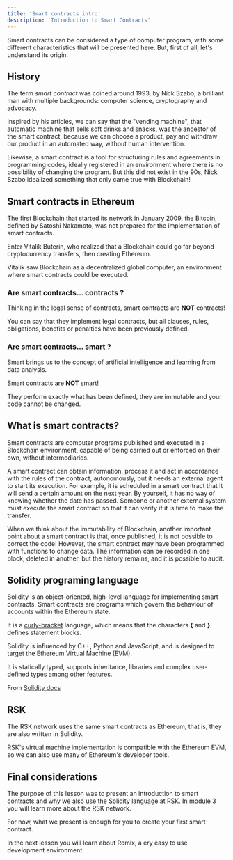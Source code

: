```yaml
---
title: 'Smart contracts intro'
description: 'Introduction to Smart Contracts'
---
```


Smart contracts can be considered a type of computer program,
with some different characteristics that will be presented here.
But, first of all, let's understand its origin.

## History

The term _smart contract_ was coined around 1993,
by Nick Szabo, a brilliant man with multiple backgrounds:
computer science, cryptography and advocacy.

Inspired by his articles, we can say that the "vending machine",
that automatic machine that sells soft drinks and snacks,
was the ancestor of the smart contract, because we can choose a product,
pay and withdraw our product in an automated way, without human intervention.

Likewise, a smart contract is a tool for structuring rules and agreements in programming codes,
ideally registered in an environment where there is no possibility of changing the program.
But this did not exist in the 90s, Nick Szabo idealized something that only came true with Blockchain!

## Smart contracts in Ethereum

The first Blockchain that started its network in January 2009,
the Bitcoin, defined by Satoshi Nakamoto,
was not prepared for the implementation of smart contracts.

Enter Vitalik Buterin,
who realized that a Blockchain could go far beyond cryptocurrency transfers,
then creating Ethereum.

Vitalik saw Blockchain as a decentralized global computer,
an environment where smart contracts could be executed.

### Are smart contracts... **contracts** ?

Thinking in the legal sense of contracts, smart contracts are **NOT** contracts!

You can say that they implement legal contracts,
but all clauses, rules, obligations, benefits or penalties have been previously defined.

### Are smart contracts... **smart** ?

Smart brings us to the concept of artificial intelligence and learning from data analysis.

Smart contracts are **NOT** smart!

They perform exactly what has been defined, they are immutable and your code cannot be changed.

## What is smart contracts?

Smart contracts are computer programs published and executed in a Blockchain environment,
capable of being carried out or enforced on their own, without intermediaries.

A smart contract can obtain information, process it and act in accordance with the rules of the contract,
autonomously, but it needs an external agent to start its execution.
For example, it is scheduled in a smart contract that it will send a certain amount on the next year.
By yourself, it has no way of knowing whether the date has passed.
Someone or another external system must execute the smart contract so that it can verify if it is time to make the transfer.

When we think about the immutability of Blockchain,
another important point about a smart contract is that,
once published, it is not possible to correct the code!
However, the smart contract may have been programmed with functions to change data.
The information can be recorded in one block, deleted in another,
but the history remains, and it is possible to audit.

## Solidity programing language

Solidity is an object-oriented, high-level language for implementing smart contracts.
Smart contracts are programs which govern the behaviour of accounts within the Ethereum state.

It is a [curly-bracket](https://en.wikipedia.org/wiki/List_of_programming_languages_by_type#Curly-bracket_languages)
language, which means that the characters **{** and **}** defines statement blocks.

Solidity is influenced by C++, Python and JavaScript, and is designed to target the Ethereum Virtual Machine (EVM).

It is statically typed, supports inheritance, libraries and complex user-defined types among other features.

From [Solidity docs](https://docs.soliditylang.org/)

## RSK

The RSK network uses the same smart contracts as Ethereum,
that is, they are also written in Solidity.

RSK's virtual machine implementation is compatible with the Ethereum EVM,
so we can also use many of Ethereum's developer tools.

## Final considerations

The purpose of this lesson was to present an introduction to smart contracts and
why we also use the Solidity language at RSK.
In module 3 you will learn more about the RSK network.

For now, what we present is enough for you to create your first smart contract.

In the next lesson you will learn about Remix, a ery easy to use development environment.

